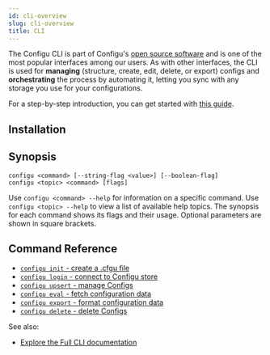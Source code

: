 ```yaml
---
id: cli-overview
slug: cli-overview
title: CLI
---
```



The Configu CLI is part of Configu's [open source software](https://github.com/configu/configu) and is one of the most popular interfaces among our users.
As with other interfaces, the CLI is used for **managing** (structure, create, edit, delete, or export) configs and **orchestrating** the process by automating it, letting you sync with any storage you use for your configurations.

For a step-by-step introduction, you can get started with [this guide](/get-started).

## Installation

<CliInstallSnippet />

## Synopsis

```shell
configu <command> [--string-flag <value>] [--boolean-flag]
configu <topic> <command> [flags]
```

Use `configu <command> --help` for information on a specific command. Use `configu <topic> --help` to view a list of available help topics. The synopsis for each command shows its flags and their usage. Optional parameters are shown in square brackets.

## Command Reference

- [`configu init` - create a .cfgu file](/cli-init)
- [`configu login` - connect to Configu store](/cli-login)
- [`configu upsert` - manage Configs](/cli-upsert)
- [`configu eval` - fetch configuration data](/cli-eval)
- [`configu export` - format configuration data](/cli-export)
- [`configu delete` - delete Configs](/cli-delete)

See also:
- [Explore the Full CLI documentation](/cli-setup)
